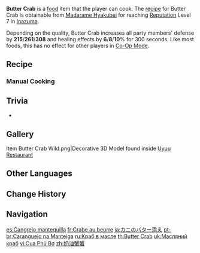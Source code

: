 {{Food Infobox
|id              = 108271
|image           = Item Butter Crab.png
|description     = 
|desc_suspicious = A grilled crab dish. The crab legs are still cold, and have a raw, salty flavor to them, almost as if one were being force-fed some seawater.
|desc_basic      = A grilled crab dish. Appropriate heat control has allowed the crab meat to stay moist and fatty. The butter has seeped into the crab meat, producing an aroma that has people salivating even from afar.
|desc_delicious  = A grilled crab dish. The butter-infused crab legs have a rich aroma that washes over the taste buds so seductively that before you know it, you've eaten it all, and are left sipping at the dregs of butter in the crab's shell, hoping to recapture a fragment of the dish's beauty.
|type            = DEF-Boosting Dishes
|effectType      = DEF Up
|effect          = Increases all party members' DEF by (var1) and healing effects by (var2)% for 300s.
|eff_att1        = DEF
|eff_att2        = Healing Improvement
|eff_suspicious1 = 215
|eff_basic1      = 261
|eff_delicious1  = 308
|eff_suspicious2 = 6
|eff_basic2      = 8
|eff_delicious2  = 10
|quality         = 4
|region          = Inazuma
|recipe          = Reach [[Reputation]] Level 7 in [[Inazuma]]
}}
'''Butter Crab''' is a [[food]] item that the player can cook. The [[Recipes|recipe]] for Butter Crab is obtainable from [[Madarame Hyakubei]] for reaching [[Reputation]] Level 7 in [[Inazuma]].

Depending on the quality, Butter Crab increases all party members' defense by '''215'''/'''261'''/'''308''' and healing effects by '''6'''/'''8'''/'''10'''% for 300 seconds. Like most foods, this has no effect for other players in [[Co-Op Mode]].

==Recipe==
{{Recipe
|type = Cooking
|Butter = 4
|Crab = 4
|Seagrass = 2
|Matsutake = 1
|sort = Butter;Crab;Seagrass;Matsutake
}}

===Manual Cooking===
{{Manual Cooking}}

==Trivia==
* {{Mail Attachments by Category List|Butter Crab;Suspicious Butter Crab;Delicious Butter Crab}}

==Gallery==
<gallery>
Item Butter Crab Wild.png|Decorative 3D Model found inside [[Uyuu Restaurant]]
</gallery>

==Other Languages==
{{Other Languages
|en      = Butter Crab
|zhs     = 黄油蟹蟹
|zhs_rm  = Huángyóu Xièxiè
|zht     = 奶油蟹蟹
|zht_rm  = Nǎiyóu Xièxiè
|zh_tl   = Butter Crab-Crab
|zh_note = {{zh|蟹蟹|Xièxiè}} is a cuter way of saying {{zh|蟹|xiè|crab.}}
|ja      = カニのバター添え
|ja_rm   = Kani no Bataa-zoe
|ja_tl   = Crab Served with Butter
|ko      = 버터 크랩
|ko_tl   = Butter Crab
|es      = Cangrejo mantequilla
|es_tl   = Butter Crab
|fr      = Crabe au beurre
|fr_tl   = Butter Crab
|ru      = Краб в масле
|ru_tl   = Crab in Butter
|th      = Butter Crab
|vi      = Cua Phủ Bơ
|vi_tl   = Butter Crab
|de      = Butterkrebs
|de_tl   = Butter Crab
|id      = Butter Crab
|pt      = Caranguejo na Manteiga
|pt_tl   = Crab in Butter
|tr      = Tereyağlı Yengeç
|tr_tl   = Buttered Crab
|it      = Granchio al burro
|it_tl   = Butter Crab
}}

==Change History==
{{Change History|2.0}}

==Navigation==
{{Food Navbox}}

[[es:Cangrejo mantequilla]]
[[fr:Crabe au beurre]]
[[ja:カニのバター添え]]
[[pt-br:Caranguejo na Manteiga]]
[[ru:Краб в масле]]
[[th:Butter Crab]]
[[uk:Масляний краб]]
[[vi:Cua Phủ Bơ]]
[[zh:奶油蟹蟹]]